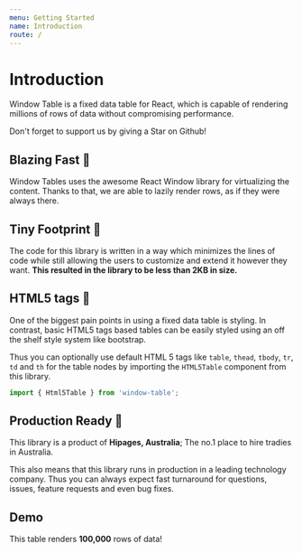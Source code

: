 ```yaml
---
menu: Getting Started
name: Introduction
route: /
---
```



# Introduction

Window Table is a fixed data table for React, which
is capable of rendering millions of rows of data
without compromising performance.

Don't forget to support us by giving a Star on Github!
<GhStars />

## Blazing Fast 💨

Window Tables uses the awesome React Window library
for virtualizing the content. Thanks to that, we are
able to lazily render rows, as if they were always there.

## Tiny Footprint 👶

The code for this library is written in a way
which minimizes the lines of code
while still allowing the users to customize and extend
it however they want. 
**This resulted in the library to be less than 2KB in size.**

## HTML5 tags 💅

One of the biggest pain points in using a fixed data table
is styling. In contrast, basic HTML5 tags based tables
can be easily styled using an off the shelf style system
like bootstrap.

Thus you can optionally use default HTML 5 tags like `table`,
`thead`, `tbody`, `tr`, `td` and `th` for the table
nodes by importing the `HTML5Table` component from this
library.

```jsx harmony
import { Html5Table } from 'window-table';
```

## Production Ready 💪

This library is a product of **Hipages, Australia**; The no.1
place to hire tradies in Australia.

This also means that this library runs in production
in a leading technology company. Thus you can always
expect fast turnaround for questions, issues, feature requests
and even bug fixes.

## Demo

This table renders **100,000** rows of data!

<ShinobiTable />
